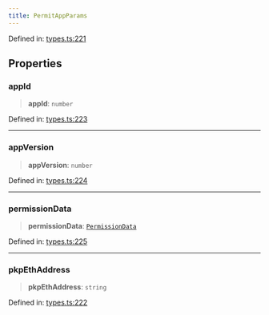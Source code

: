 ```yaml
---
title: PermitAppParams
---
```


Defined in: [types.ts:221](https://github.com/LIT-Protocol/Vincent/blob/1c902a7c278246adaf4479901c6e2d38e00321e5/packages/libs/contracts-sdk/src/types.ts#L221)

## Properties

### appId

> **appId**: `number`

Defined in: [types.ts:223](https://github.com/LIT-Protocol/Vincent/blob/1c902a7c278246adaf4479901c6e2d38e00321e5/packages/libs/contracts-sdk/src/types.ts#L223)

***

### appVersion

> **appVersion**: `number`

Defined in: [types.ts:224](https://github.com/LIT-Protocol/Vincent/blob/1c902a7c278246adaf4479901c6e2d38e00321e5/packages/libs/contracts-sdk/src/types.ts#L224)

***

### permissionData

> **permissionData**: [`PermissionData`](./PermissionData)

Defined in: [types.ts:225](https://github.com/LIT-Protocol/Vincent/blob/1c902a7c278246adaf4479901c6e2d38e00321e5/packages/libs/contracts-sdk/src/types.ts#L225)

***

### pkpEthAddress

> **pkpEthAddress**: `string`

Defined in: [types.ts:222](https://github.com/LIT-Protocol/Vincent/blob/1c902a7c278246adaf4479901c6e2d38e00321e5/packages/libs/contracts-sdk/src/types.ts#L222)
